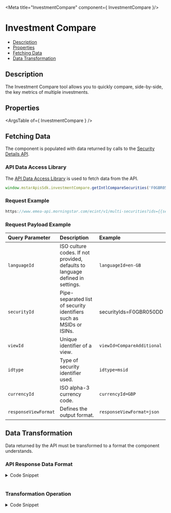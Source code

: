 
<Meta title="InvestmentCompare" component={ InvestmentCompare }/>

<style> {
  `
    details {
      padding: 10px;
      font-weight: bold;
      color: white;
      background: #3c3c3c;
    }
    summary {
      font-family: "Nunito Sans","San Francisco",BlinkMacSystemFont,"Segoe UI","Helvetica Neue",Helvetica,Arial,sans-serif;
      cursor: pointer;
    }
    .summary-text {
      padding-left: 5px;
      font-size: 15px;
    }
    .v-application--wrap {
        min-height: 100%
    }
  `}
  
</style>

# Investment Compare

- [Description](#description)
- [Properties](#properties)
- [Fetching Data](#fetching-data)
- [Data Transformation](#data-transformation)

## Description
The Investment Compare tool allows you to quickly compare, side-by-side, the key metrics of multiple investments.

<Canvas withSource="open" withToolbar>
  <Story id="tools-investmentcompare--story-details"></Story>
</Canvas>

## Properties

<ArgsTable of={ InvestmentCompare } />

## Fetching Data

The component is populated with data returned by calls to the <a href={SECURITY_DETAILS_URL} target="_blank">Security Details API</a>.
<!--
- [API Data Access Library](#api-data-access-library)
- [Request Example](#request)
- [Request Payload Example](#request-payload)
-->
### API Data Access Library

The <a href={DATA_ACCESS_LIBRARY} target="_blank">API Data Access Library</a> is used to fetch data from the API.

``` javascript dark
window.mstarApisSdk.investmentCompare.getIntlCompareSecurities('F0GBR050DD|F00000Q5PZ');
```
### Request Example

```javascript dark
https://www.emea-api.morningstar.com/ecint/v1/multi-securities?ids={{securityIds}}&idType={{idType}}&viewIds={{viewId}}&currencyId={{currencyId}}&languageId={{languageId}}&responseViewFormat=json

```
### Request Payload Example

| Query Parameter | Description|Example |
| :----------- | :--------| :--------------- | 
| `languageId` |	ISO culture codes. If not provided, defaults to language defined in settings. |`languageId=en-GB` |
| `securityId` | Pipe-separated list of security identifiers such as MSIDs or ISINs.| securityIds=F0GBR050DD|F00000Q5PZ |
| `viewId` |Unique identifier of a view.| `viewId=CompareAdditional` |
| `idtype` | Type of security identifier used.|`idtype=msid` |
| `currencyId` | ISO alpha-3 currency code.| `currencyId=GBP` |
| `responseViewFormat` | Defines the output format. |  `responseViewFormat=json` |

## Data Transformation

Data returned by the API must be transformed to a format the component understands.
<!--
- [API Response Data Format](#api-response-data-format)
- [Component Data Format](#component-data-format)
- [Transformation Operation](#transformation-operation)
-->
### API Response Data Format
<details>
  <summary><span class="summary-text">Code Snippet</span></summary>

```json dark
    [
        {
            "dbgtime": "598",
            "Id": "F0GBR050DD",
            "HasPriceEntitlement": false,
            "InceptionDate": "1998-11-13T00:00:00",
            "Isin": "GB0004460357",
            "Cusip": "G6670Y393",
            "ISINMIC": "GB0004460357XXXXGBP",
            "InvestmentType": "FD",
            "HoldingType": "2",
            "Type": "Fund",
            "Name": "Aviva Investors UK Lstd Eq Uncons2GBPAcc",
        },
        {
            "Id": "F00000Q5PZ",
            "HasPriceEntitlement": false,
            "InceptionDate": "2013-02-05T00:00:00",
            "Isin": "LU0593848723",
            "ISINMIC": "LU0593848723XXXXEUR",
            "InvestmentType": "FD",
            "HoldingType": "2",
            "Type": "Fund",
            "Name": "Mirae Asset Asia Great Consumer Eq A EUR",
        }
    ]
```
</details>
&nbsp;

### Transformation Operation
<details>
  <summary><span class="summary-text">Code Snippet</span></summary>

```javascript dark
parsedModelData() {
    let currentSecurityObj;
    const transformedSecurityObj = [];
    if (this.modelData) {
        each(this.modelData, (item) => {
            currentSecurityObj = item;
            Object.entries(mappings).forEach(([key, value]) => {
                currentSecurityObj[key] = get(currentSecurityObj, value, '-');
            });
            currentSecurityObj.Category = this.getBenchmarkName(currentSecurityObj, 'Category');
            currentSecurityObj.BestFitIndex = this.getBenchmarkName(currentSecurityObj, 'CategoryPrimaryIndex');
            currentSecurityObj.Style = this.getStyleBoxValue(currentSecurityObj);
            currentSecurityObj.BondStyle = this.getStyleBoxValue(currentSecurityObj, 'BondStyleBoxBreakdown');
            this.getCalendarYearReturns(currentSecurityObj);
            this.getTrailingPerformance(currentSecurityObj);

            transformedSecurityObj.push(currentSecurityObj);
        });
    }

    return transformedSecurityObj;
},
getBenchmarkName(securityDetails, benchmarkType) {
  // Function to get benchmark name
    const categoryBenchmark = find(
        securityDetails.Benchmark,
        { Type: benchmarkType },
    );
    return get(categoryBenchmark, 'Name', '-');
},
getStyleBoxValue(securityDetails, styleBoxBreakdownDataPoint = 'StyleBoxBreakdown') {
  // Function to get style box breakdown value
    const styleBoxBreakdowns = securityDetails.Portfolios ? securityDetails.Portfolios[0][`${styleBoxBreakdownDataPoint}`] : [];
    const styleBoxBreakdown = find(styleBoxBreakdowns, { SalePosition: 'N' }) || {};
    const maxValue = maxBy(
        styleBoxBreakdown.BreakdownValues,
        (breakdownValue) => breakdownValue.Value,
    ) || {};
    return maxValue.Type;
},
getCalendarYearReturns(data) {
  // Function to get calendar year return values under performance section
    const dataObj = data;
    const currentYear = new Date().getFullYear();
    const fieldNamePrefix = 'CalendarYearReturnsYear';
    const fieldNameSuffix = 'FullYear';

    const transformData = (historicalPerformance, trailingPerformance) => {
        let returnValues = historicalPerformance.Return || [];

        returnValues.forEach((returnValue) => {
            const returnYear = returnValue.Date ? new Date(returnValue.Date).getFullYear()
                : null;
            const name = fieldNamePrefix + (currentYear - returnYear);
            dataObj[name] = get(returnValue, 'Value', '-');
        });

        returnValues = trailingPerformance.Return || [];
        const ytdReturn = find(returnValues, {
            TimePeriod: this.calendarYearReturns.trailingPerformanceTimePeriod,
        }) || {};
        dataObj.CalendarYearReturnsYearToDate = ytdReturn.Value.toFixed(2) || '-';

        dataObj.AsOfDate = (trailingPerformance.Date && new Date(trailingPerformance.Date)) || '-';
        return dataObj;
    };

    this.calendarYearReturns.fields.forEach((field) => {
        const fieldNumber = field.replace(/[^\d]/g, '');
        if (fieldNumber) {
            dataObj[fieldNamePrefix + fieldNumber + fieldNameSuffix] = `${currentYear - fieldNumber}`;
        }
    });

    this.calendarYearReturns.historicalPerformanceFilters.ReturnType = this.returnType;
    this.calendarYearReturns.trailingPerformanceFilters.ReturnType = this.returnType;

    const historicalPerformance = find(
        dataObj.HistoricalPerformanceSeries,
        this.calendarYearReturns.historicalPerformanceFilters,
    ) || {};

    const trailingPerformance = find(
        dataObj.TrailingPerformance,
        this.calendarYearReturns.trailingPerformanceFilters,
    ) || {};

    return transformData(historicalPerformance, trailingPerformance);
},
getTrailingPerformance(data) {
  // Function to get trailing performance values under performance section
    const dataObj = data;
    const ANNUAL_SUFFIX = 'ann';

    const transformData = (securityDetails, criteria) => {
        const trailingReturn = find(securityDetails.TrailingPerformance, criteria) || {};
        const returnItem = trailingReturn.Return || [];
        const securityData = securityDetails;

        each(returnItem, (item) => {
            if (item.Annualized) {
                securityData[item.TimePeriod + ANNUAL_SUFFIX] = get(item, 'Value', '-');
            } else {
                securityData[item.TimePeriod] = get(item, 'Value', '-');
            }
        });
        return securityDetails;
    };
    return transformData(dataObj, this.trailingPerformance.criteria);
},
```
</details>
&nbsp;

